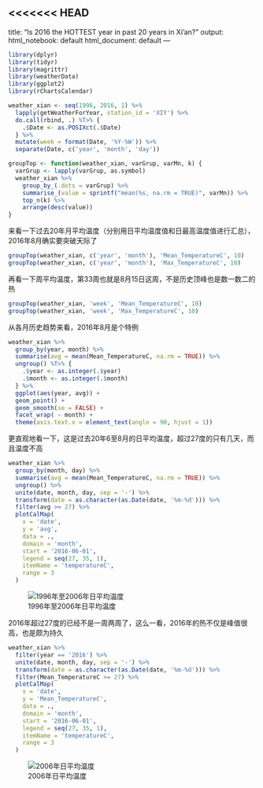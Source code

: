 <<<<<<< HEAD
---
title: "Is 2016 the HOTTEST year in past 20 years in Xi'an?"
output:
  html_notebook: default
  html_document: default
---

```r
library(dplyr)
library(tidyr)
library(magrittr)
library(weatherData)
library(ggplot2)
library(rChartsCalendar)

weather_xian <- seq(1996, 2016, 1) %>% 
  lapply(getWeatherForYear, station_id = 'XIY') %>% 
  do.call(rbind, .) %T>% {
    .$Date <- as.POSIXct(.$Date)
  } %>% 
  mutate(week = format(Date, '%Y-%W')) %>% 
  separate(Date, c('year', 'month', 'day'))

groupTop <- function(weather_xian, varGrup, varMn, k) {
  varGrup <- lapply(varGrup, as.symbol)
  weather_xian %>% 
    group_by_(.dots = varGrup) %>% 
    summarise_(value = sprintf("mean(%s, na.rm = TRUE)", varMn)) %>% 
    top_n(k) %>% 
    arrange(desc(value))
}

```

来看一下过去20年月平均温度（分别用日平均温度值和日最高温度值进行汇总），2016年8月确实要突破天际了
```r
groupTop(weather_xian, c('year', 'month'), 'Mean_TemperatureC', 10)
groupTop(weather_xian, c('year', 'month'), 'Max_TemperatureC', 10)
```

再看一下周平均温度，第33周也就是8月15日这周，不是历史顶峰也是数一数二的热
```r
groupTop(weather_xian, 'week', 'Mean_TemperatureC', 10)
groupTop(weather_xian, 'week', 'Max_TemperatureC', 10)
```

从各月历史趋势来看，2016年8月是个特例
```r
weather_xian %>% 
  group_by(year, month) %>% 
  summarise(avg = mean(Mean_TemperatureC, na.rm = TRUE)) %>% 
  ungroup() %T>% {
    .$year <- as.integer(.$year)
    .$month <- as.integer(.$month)
  } %>% 
  ggplot(aes(year, avg)) + 
  geom_point() + 
  geom_smooth(se = FALSE) + 
  facet_wrap( ~ month) + 
  theme(axis.text.x = element_text(angle = 90, hjust = 1))
```

更直观地看一下，这是过去20年6至8月的日平均温度，超过27度的只有几天，而且温度不高
```r
weather_xian %>% 
  group_by(month, day) %>% 
  summarise(avg = mean(Mean_TemperatureC, na.rm = TRUE)) %>% 
  ungroup() %>% 
  unite(date, month, day, sep = '-') %>% 
  transform(date = as.character(as.Date(date, '%m-%d'))) %>% 
  filter(avg >= 27) %>% 
  plotCalMap(
    x = 'date', 
    y = 'avg', 
    data = ., 
    domain = 'month', 
    start = '2016-06-01', 
    legend = seq(27, 35, 1), 
    itemName = 'temperatureC', 
    range = 3
  )
```

![1996年至2006年日平均温度](avg_1996_2016.png)

2016年超过27度的已经不是一周两周了，这么一看，2016年的热不仅是峰值很高，也是颇为持久
```r
weather_xian %>% 
  filter(year == '2016') %>% 
  unite(date, month, day, sep = '-') %>% 
  transform(date = as.character(as.Date(date, '%m-%d'))) %>% 
  filter(Mean_TemperatureC >= 27) %>% 
  plotCalMap(
    x = 'date', 
    y = 'Mean_TemperatureC', 
    data = ., 
    domain = 'month', 
    start = '2016-06-01', 
    legend = seq(27, 35, 1), 
    itemName = 'temperatureC', 
    range = 3
  )
```

![2006年日平均温度](avg_2016.png)
